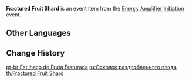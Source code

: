 {{Item Infobox
|id           = 200240
|type         = Event Items
|event        = Energy Amplifier Initiation
|quality      = 4
|description  = A sizable piece of an Irminsul Fruit. You can feel its broken edges brim over with restless power.
|source1      = [[Energy Amplifier Initiation]] Event
}}
'''Fractured Fruit Shard''' is an event item from the [[Energy Amplifier Initiation]] event.

==Other Languages==
{{Other Languages
|en      = Fractured Fruit Shard
|zhs     = 碎果残块
|zhs_rm  = Suì Guǒ Cán Kuài
|zht     = 碎果殘塊
|zht_rm  = Suì Guǒ Cán Kuài
|zh_tl   = Fractured Fruit Piece
|ja      = 砕実破片
|ja_rm   = Saijitsu Hahen
|ja_tl   = Fractured Fruit Shard
|ko      = 부서진 열매 조각
|ko_rm   = Buseojin Yeolmae Jogak
|ko_tl   = Broken Fruit Piece
|es      = Trozo de fruto fragmentado
|es_tl   = Fragmented Fruit Chunk
|fr      = Éclat de fruit fracturé
|fr_tl   = Fractured Fruit Shard
|ru      = Осколок раздробленного плода
|ru_tl   = Fractured Fruit Shard
|th      = Fractured Fruit Shard
|vi      = Xác Mảnh Quả
|vi_tl   = 
|de      = Frucht-Brocken
|de_tl   = Fruit Chunk
|id      = Fractured Fruit Shard
|pt      = Estilhaço de Fruta Fraturada
|pt_tl   = 
|tr      = Kırık Meyve Parçası
|tr_tl   = 
|it      = Scheggia di Frutto frammentato
|it_tl   = 
}}

==Change History==
{{Change History|1.5}}

[[pt-br:Estilhaço de Fruta Fraturada]]
[[ru:Осколок раздробленного плода]]
[[th:Fractured Fruit Shard]]